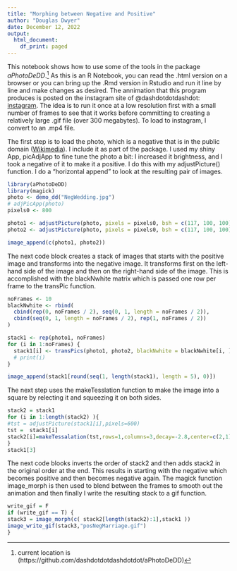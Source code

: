```yaml
---
title: "Morphing between Negative and Positive"
author: "Douglas Dwyer"
date: December 12, 2022
output:
  html_document:
    df_print: paged
---
```


This notebook shows how to use some of the tools in the package _aPhotoDeDD_.^[current location is (https://github.com/dashdotdotdashdotdot/aPhotoDeDD)] As this is an R Notebook, you can read the .html version on a browser or you can bring up the .Rmd version in Rstudio and run it line by line and make changes as desired. The annimation that this program produces is posted on the instagram site of @dashdotdotdashdot: [instagram](https://www.instagram.com/p/CmCN8AhuJXl/).  The idea is to run it once at a low resolution first with a small number of frames to see that it works before committing to creating  a relatively large .gif file (over 300 megabytes).  To load to instagram, I convert to an .mp4 file.

The first step is to load the photo, which is a negative that is in the public domain ([Wikimedia](https://commons.wikimedia.org/wiki/File:Portrait_of_a_bride_and_groom_(AM_75371-2).jpg)).  I include it as part of the package.  I used my shiny App, picAdjApp to fine tune the photo a bit: I increased it brightness, and I took a negative of it to make it a positive.  I do this with my adjustPicture() function.  I do a "horizontal append" to look at the resulting pair of images.

```r
library(aPhotoDeDD)
library(magick)
photo <- demo_dd("NegWedding.jpg")
# adjPicApp(photo)
pixels0 <- 800

photo1 <- adjustPicture(photo, pixels = pixels0, bsh = c(117, 100, 100), return = 0, imageNegate = FALSE)
photo2 <- adjustPicture(photo, pixels = pixels0, bsh = c(117, 100, 100), return = 0, imageNegate = TRUE)

image_append(c(photo1, photo2))

```

The next code block creates a stack of images that starts with the positive image and transforms into the negative image.  It transforms first on the left-hand side of the image and then on the right-hand side of the image. This is accomplished with the blackNwhite matrix which is passed one row per frame to the transPic function.  


```r
noFrames <- 10
blackNwhite <- rbind(
  cbind(rep(0, noFrames / 2), seq(0, 1, length = noFrames / 2)),
  cbind(seq(0, 1, length = noFrames / 2), rep(1, noFrames / 2))
)

stack1 <- rep(photo1, noFrames)
for (i in 1:noFrames) {
  stack1[i] <- transPics(photo1, photo2, blackNwhite = blackNwhite[i, ])
  # print(i)
}

image_append(stack1[round(seq(1, length(stack1), length = 5), 0)])
```

The next step uses the makeTesslation function to make the image into a square by relecting it and squeezing it on both sides.


```r
stack2 = stack1
for (i in 1:length(stack2) ){
#tst = adjustPicture(stack1[i],pixels=600)
tst =  stack1[i]
stack2[i]=makeTessalation(tst,rows=1,columns=3,decay=-2.8,center=c(2,1),option=1)
}
stack1[3]
```


The next code blooks inverts the order of stack2 and then adds stack2 in the original order at the end.  This results in starting with the negative which becomes positive and then becomes negative again.  The magick function image_morph is then used to blend between the frames to smooth out the animation and then finally I write the resulting stack to a gif function.

```r
write_gif = F
if (write_gif == T) {
stack3 = image_morph(c( stack2[length(stack2):1],stack1 ))
image_write_gif(stack3,"posNegMarriage.gif")
}
```

